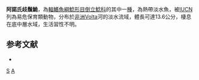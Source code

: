 {{Speciesbox 
| taxon = Synodontis arnoulti
| authority = [[Roman|Roman]], 1966
| status = VU
| status_system = IUCN3.1
}}
'''阿諾氏歧鬚鮠'''，為[[輻鰭魚綱|輻鰭魚綱]][[鯰形目|鯰形目]][[倒立鯰科|倒立鯰科]]的其中一[[種|種]]，為熱帶淡水魚，被[[IUCN|IUCN]]列為易危保育類動物，分布於[[非洲|非洲]]Volta河的淡水流域，體長可達13.6公分，棲息在底中層水域，生活習性不明。

==参考文献==
*{{FishBase_species|genus=Synodontis|species=arnoulti|year=2015|month=5}}

{{Taxonbar}}

[[Category:1966年描述的鱼类|S]]
[[Category:歧鬚鮠屬|A]]